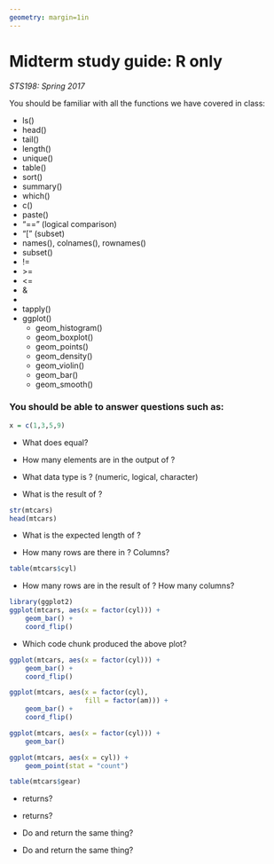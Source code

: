 ```yaml
---
geometry: margin=1in
---
```


# Midterm study guide: R only

*STS198: Spring 2017*

You should be familiar with all the functions we have covered in
class:

  * ls()
  * head()
  * tail()
  * length()
  * unique()
  * table()
  * sort()
  * summary()
  * which()
  * c()
  * paste()
  * "==" (logical comparison)
  * "[" (subset)
  * names(), colnames(), rownames()
  * subset()
  * !=
  * \>= 
  * <= 
  * \&
  * |
  * tapply()
  * ggplot()
	- geom_histogram()
	- geom_boxplot()
	- geom_points()
	- geom_density()
	- geom_violin()
	- geom_bar()
	- geom_smooth()

### You should be able to answer questions such as:

```r
x = c(1,3,5,9)

```

  * What does \texttt{x[4]} equal?
  
  * How many elements are in the output of \texttt{x == 5}?
  
  * What data type is \texttt{x}? (numeric, logical, character)
  
  * What is the result of \texttt{x[x >= 5]}?
  
```r
str(mtcars)  
head(mtcars)
```

  * What is the expected length of \texttt{mtcars\$cyl}?

  * How many rows are there in \texttt{mtcars}? Columns?
  
```r
table(mtcars$cyl)
```
  * How many rows are in the result of \texttt{subset(mtcars, cyl ==
    4)}? How many columns?

```r
library(ggplot2)
ggplot(mtcars, aes(x = factor(cyl))) +
    geom_bar() +
    coord_flip()

```

  * Which code chunk produced the above plot?
  
```r

ggplot(mtcars, aes(x = factor(cyl))) +
    geom_bar() +
    coord_flip()

ggplot(mtcars, aes(x = factor(cyl),
                   fill = factor(am))) +
    geom_bar() +
    coord_flip()

ggplot(mtcars, aes(x = factor(cyl))) +
    geom_bar() 

ggplot(mtcars, aes(x = cyl)) +
    geom_point(stat = "count")

```

```r
table(mtcars$gear)
```

  * \texttt{sort(table(mtcars\$gear), decreasing = FALSE)[1]} returns?

  * \texttt{sort(table(mtcars\$gear), decreasing = TRUE)[1]} returns?
  
  * Do \texttt{subset(mtcars, cyl == 4 | cyl == 6)} and \texttt{subset(mtcars,
    cyl \%in\% c(4,6))} return the same thing?
	
  * Do \texttt{subset(mtcars, cyl == 6)} and \texttt{subset(mtcars,
    cyl == "6")} return the same thing?
	
